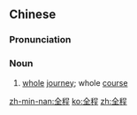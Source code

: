 ==Chinese==
{{zh-forms}}

===Pronunciation===
{{zh-pron
|m=quánchéng
|c=cyun4 cing4
|mn=qz,xm,zz:choân-thêng/tw:choân-têng
|cat=n
}}

===Noun===
{{zh-noun}}

# [[whole]] [[journey]]; whole [[course]]

[[zh-min-nan:全程]]
[[ko:全程]]
[[zh:全程]]